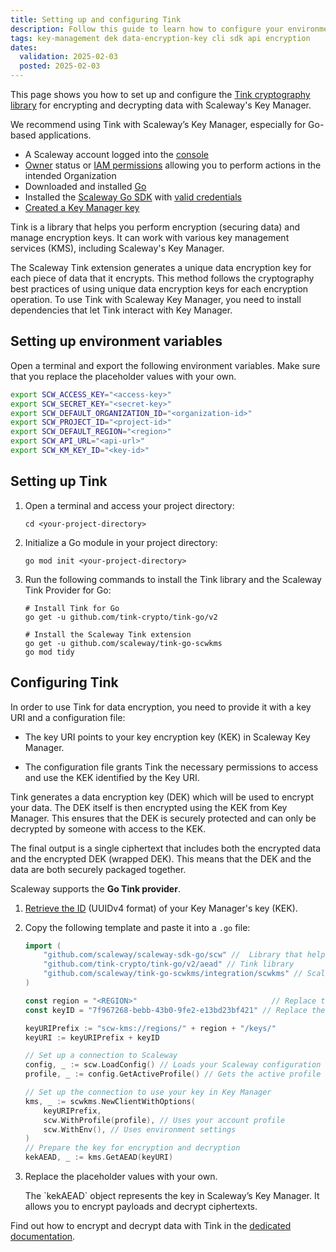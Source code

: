 ```yaml
---
title: Setting up and configuring Tink
description: Follow this guide to learn how to configure your environment and dependencies before using Tink in your projects.
tags: key-management dek data-encryption-key cli sdk api encryption
dates:
  validation: 2025-02-03
  posted: 2025-02-03
---
```



This page shows you how to set up and configure the [Tink cryptography library](https://github.com/tink-crypto) for encrypting and decrypting data with Scaleway's Key Manager.

We recommend using Tink with Scaleway’s Key Manager, especially for Go-based applications.

<Requirements />

- A Scaleway account logged into the [console](https://console.scaleway.com)
- [Owner](/iam/concepts/#owner) status or [IAM permissions](/iam/concepts/#permission) allowing you to perform actions in the intended Organization
- Downloaded and installed [Go](https://go.dev/doc/install)
- Installed the [Scaleway Go SDK](https://github.com/scaleway/scaleway-sdk-go) with [valid credentials](/scaleway-sdk/go-sdk/)
- [Created a Key Manager key](/key-manager/how-to/create-km-key)


Tink is a library that helps you perform encryption (securing data) and manage encryption keys. It can work with various key management services (KMS), including Scaleway's Key Manager.

The Scaleway Tink extension generates a unique data encryption key for each piece of data that it encrypts. This method follows the cryptography best practices of using unique data encryption keys for each encryption operation.
To use Tink with Scaleway Key Manager, you need to install dependencies that let Tink interact with Key Manager.


## Setting up environment variables

Open a terminal and export the following environment variables. Make sure that you replace the placeholder values with your own.

  ```bash
  export SCW_ACCESS_KEY="<access-key>"
  export SCW_SECRET_KEY="<secret-key>"
  export SCW_DEFAULT_ORGANIZATION_ID="<organization-id>"
  export SCW_PROJECT_ID="<project-id>"
  export SCW_DEFAULT_REGION="<region>"
  export SCW_API_URL="<api-url>"
  export SCW_KM_KEY_ID="<key-id>"
  ```

## Setting up Tink

1. Open a terminal and access your project directory:

    ```shell
    cd <your-project-directory>
    ```

2. Initialize a Go module in your project directory:
    ```shell
    go mod init <your-project-directory>
    ```

3. Run the following commands to install the Tink library and the Scaleway Tink Provider for Go:

    ```shell
    # Install Tink for Go
    go get -u github.com/tink-crypto/tink-go/v2

    # Install the Scaleway Tink extension
    go get -u github.com/scaleway/tink-go-scwkms
    go mod tidy
    ```

## Configuring Tink

In order to use Tink for data encryption, you need to provide it with a key URI and a configuration file:

- The key URI points to your key encryption key (KEK) in Scaleway Key Manager.

- The configuration file grants Tink the necessary permissions to access and use the KEK identified by the Key URI.

Tink generates a data encryption key (DEK) which will be used to encrypt your data. The DEK itself is then encrypted using the KEK from Key Manager. This ensures that the DEK is securely protected and can only be decrypted by someone with access to the KEK.

The final output is a single ciphertext that includes both the encrypted data and the encrypted DEK (wrapped DEK). This means that the DEK and the data are both securely packaged together.

Scaleway supports the **Go Tink provider**.

1. [Retrieve the ID](/key-manager/how-to/retrieve-km-key-id) (UUIDv4 format) of your Key Manager's key (KEK).
2. Copy the following template and paste it into a `.go` file:

    ```go
    import (
        "github.com/scaleway/scaleway-sdk-go/scw" //  Library that helps your Go program interact with Scaleway
        "github.com/tink-crypto/tink-go/v2/aead" // Tink library
        "github.com/scaleway/tink-go-scwkms/integration/scwkms" // Scaleway's Tink extension
    )

    const region = "<REGION>"                              // Replace the placeholder with the region where your key is created
    const keyID = "7f967268-bebb-43b0-9fe2-e13bd23bf421" // Replace the placeholder with the unique ID of your key encryption key

    keyURIPrefix := "scw-kms://regions/" + region + "/keys/"
    keyURI := keyURIPrefix + keyID

    // Set up a connection to Scaleway
    config, _ := scw.LoadConfig() // Loads your Scaleway configuration
    profile, _ := config.GetActiveProfile() // Gets the active profile (your account settings)

    // Set up the connection to use your key in Key Manager
    kms, _ := scwkms.NewClientWithOptions(
        keyURIPrefix,
        scw.WithProfile(profile), // Uses your account profile
        scw.WithEnv(), // Uses environment settings
    )
    // Prepare the key for encryption and decryption
    kekAEAD, _ := kms.GetAEAD(keyURI)
    ```
3. Replace the placeholder values with your own.

    <Message type="note">
     The `kekAEAD` object represents the key in Scaleway’s Key Manager. It allows you to encrypt payloads and decrypt ciphertexts.
    </Message>

Find out how to encrypt and decrypt data with Tink in the [dedicated documentation](/key-manager/api-cli/encrypt-decrypt-data-with-km-dek/).
